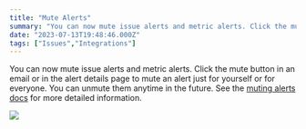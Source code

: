 ```yaml
---
title: "Mute Alerts"
summary: "You can now mute issue alerts and metric alerts. Click the mute button in an email or in the alert details page to mute an alert just for yourself or for..."
date: "2023-07-13T19:48:46.000Z"
tags: ["Issues","Integrations"]
---
```


  You can now mute issue alerts and metric alerts. Click the mute button in an email or in the alert details page to mute an alert just for yourself or for everyone. You can unmute them anytime in the future. See the [muting alerts docs](https://docs.sentry.io/product/alerts/#muting-alerts) for more detailed information.

![](https://storage.googleapis.com/sentry-docs-changelog/mute-alerts-1.jpg)
